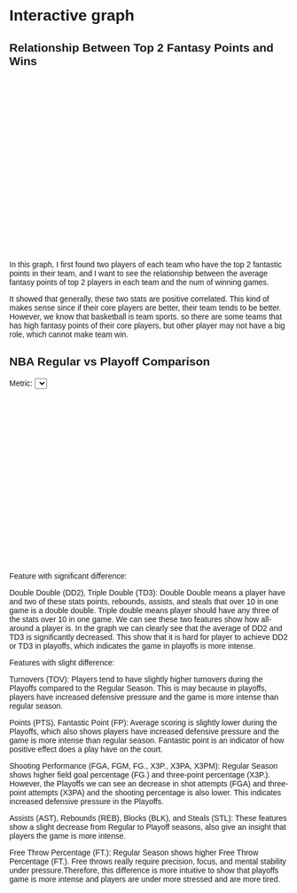 # Interactive graph

<style>
  * {
    font-family: sans-serif;
  }
</style> 

<div id="scatterplot">
  <h2>Relationship Between Top 2 Fantasy Points and Wins</h2>
  <svg width="800" height="500"></svg>
  <p>In this graph, I first found two players of each team who have the top 2 fantastic points in their team, and I want to see the relationship between the average fantasy points of top 2 players in each team and the num of winning games.

It showed that generally, these two stats are positive correlated. This kind of makes sense since if their core players are better, their team tends to be better. However, we know that basketball is team sports. so there are some teams that has high fantasy points of their core players, but other player may not have a big role, which cannot make team win.</p>
  
  <h2>NBA Regular vs Playoff Comparison</h2>
  <label for="selector">Metric:</label>
  <select id="selector"></select>
  <svg id="comparison-chart" width="800" height="500"></svg>
  <p>Feature with significant difference: 
  
Double Double (DD2), Triple Double (TD3): Double Double means a player have and two of these stats points, rebounds, assists, and steals that over 10 in one game is a double double. Triple double means player should have any three of the stats over 10 in one game. We can see these two features show how all-around a player is. In the graph we can clearly see that the average of DD2 and TD3 is significantly decreased. This show that it is hard for player to achieve DD2 or TD3 in playoffs, which indicates the game in playoffs is more intense.

Features with slight difference: 

Turnovers (TOV): Players tend to have slightly higher turnovers during the Playoffs compared to the Regular Season. This is may because in playoffs, players have increased defensive pressure and the game is more intense than regular season.

Points (PTS), Fantastic Point (FP): Average scoring is slightly lower during the Playoffs, which also shows players have increased defensive pressure and the game is more intense than regular season. Fantastic point is an indicator of how positive effect does a play have on the court. 

Shooting Performance (FGA, FGM, FG., X3P., X3PA, X3PM): Regular Season shows higher field goal percentage (FG.) and three-point percentage (X3P.). However, the Playoffs we can see an decrease in shot attempts (FGA) and three-point attempts (X3PA) and the shooting percentage is also lower. This indicates increased defensive pressure in the Playoffs.

Assists (AST), Rebounds (REB), Blocks (BLK), and Steals (STL): These features show a slight decrease from Regular to Playoff seasons, also give an insight that players the game is more intense.

Free Throw Percentage (FT.): Regular Season shows higher Free Throw Percentage (FT.). Free throws really require precision, focus, and mental stability under pressure.Therefore, this difference is more intuitive to show that playoffs game is more intense and players are under more stressed and are more tired.</p>
  
  <div class="tooltip" id="tooltip"></div>
</div>

<script src="https://cdn.jsdelivr.net/npm/d3@7"></script>
<script src="scripts/myscript.js"></script>
<script>
  const dataPath = "https://raw.githubusercontent.com/yandongxiang/NBA_team_stats/refs/heads/main/data/team_data_fp.csv";

  d3.csv(dataPath).then(data => {
    // 转换数据为数字类型
    data.forEach(d => {
      d.avg_fp_top2 = +d.avg_fp_top2;
      d.W = +d.W;
    });

    const svg = d3.select("#scatterplot svg"),
          margin = { top: 20, right: 30, bottom: 70, left: 70 },
          width = +svg.attr("width") - margin.left - margin.right,
          height = +svg.attr("height") - margin.top - margin.bottom;

    const chart = svg.append("g")
      .attr("transform", `translate(${margin.left},${margin.top})`);

    // 设置缩放比例，并添加缓冲区
    const xExtent = d3.extent(data, d => d.avg_fp_top2);
    const yExtent = d3.extent(data, d => d.W);

    const xScale = d3.scaleLinear()
      .domain([xExtent[0] - (xExtent[1] - xExtent[0]) * 0.1, xExtent[1] + (xExtent[1] - xExtent[0]) * 0.1]) // 添加 10% 缓冲区
      .range([0, width]);

    const yScale = d3.scaleLinear()
      .domain([yExtent[0] - (yExtent[1] - yExtent[0]) * 0.1, yExtent[1] + (yExtent[1] - yExtent[0]) * 0.1]) // 添加 10% 缓冲区
      .range([height, 0]);

    // 添加轴
    chart.append("g")
      .attr("transform", `translate(0,${height})`)
      .call(d3.axisBottom(xScale).ticks(10))
      .selectAll("text")
      .style("font-size", "14px");

    chart.append("g")
      .call(d3.axisLeft(yScale).ticks(10))
      .selectAll("text")
      .style("font-size", "14px");

    // 添加轴标签
    svg.append("text")
      .attr("transform", `translate(${width / 2 + margin.left},${height + margin.top + 50})`)
      .style("text-anchor", "middle")
      .style("font-size", "16px")
      .text("Average Fantasy Points (Top 2 Players)");

    svg.append("text")
      .attr("transform", "rotate(-90)")
      .attr("x", -(height / 2) - margin.top)
      .attr("y", 20)
      .style("text-anchor", "middle")
      .style("font-size", "16px")
      .text("Number of Wins");

    // 添加散点
    const tooltip = d3.select("#scatterplot")
      .append("div")
      .style("position", "absolute")
      .style("background-color", "white")
      .style("border", "1px solid #ccc")
      .style("padding", "5px")
      .style("border-radius", "5px")
      .style("box-shadow", "0px 0px 5px rgba(0,0,0,0.2)")
      .style("visibility", "hidden");

    chart.selectAll(".dot")
      .data(data)
      .enter().append("circle")
      .attr("class", "dot")
      .attr("cx", d => xScale(d.avg_fp_top2))
      .attr("cy", d => yScale(d.W))
      .attr("r", 5)
      .attr("fill", "blue")
      .attr("opacity", 0.7)
      .on("mouseover", (event, d) => {
        tooltip.style("visibility", "visible")
          .html(`<strong>${d.Team}</strong><br>Wins: ${d.W}<br>Avg FP: ${d.avg_fp_top2}`)
          .style("left", `${event.pageX + 10}px`)
          .style("top", `${event.pageY + 10}px`);
      })
      .on("mousemove", (event) => {
        tooltip.style("left", `${event.pageX + 10}px`)
          .style("top", `${event.pageY + 10}px`);
      })
      .on("mouseout", () => {
        tooltip.style("visibility", "hidden");
      });

    // 计算线性回归
    const xMean = d3.mean(data, d => d.avg_fp_top2);
    const yMean = d3.mean(data, d => d.W);
    const slope = d3.sum(data, d => (d.avg_fp_top2 - xMean) * (d.W - yMean)) /
                  d3.sum(data, d => Math.pow(d.avg_fp_top2 - xMean, 2));
    const intercept = yMean - slope * xMean;

    // 拟合曲线数据
    const xFit = d3.extent(data, d => d.avg_fp_top2);
    const yFit = xFit.map(x => slope * x + intercept);

    // 绘制拟合曲线
    chart.append("line")
      .attr("x1", xScale(xFit[0]))
      .attr("y1", yScale(yFit[0]))
      .attr("x2", xScale(xFit[1]))
      .attr("y2", yScale(yFit[1]))
      .attr("stroke", "red")
      .attr("stroke-width", 2);

  }).catch(error => {
    console.error("Error loading data:", error);
  });
  
  // CSV 文件路径
  const csvPath = "https://raw.githubusercontent.com/yandongxiang/NBA_team_stats/refs/heads/main/data/average_data.csv";

  // 定义变量的全称和简写
  const metricNames = {
    "Min": "Minutes Played (Min)",
    "PTS": "Points (PTS)",
    "FGM": "Field Goals Made (FGM)",
    "FGA": "Field Goals Attempted (FGA)",
    "FG.": "Field Goal Percentage (FG%)",
    "X3PM": "3-Point Field Goals Made (3PM)",
    "X3PA": "3-Point Field Goals Attempted (3PA)",
    "X3P.": "3-Point Field Goal Percentage (3P%)",
    "FTM": "Free Throws Made (FTM)",
    "FTA": "Free Throws Attempted (FTA)",
    "FT.": "Free Throw Percentage (FT%)",
    "OREB": "Offensive Rebounds (OREB)",
    "DREB": "Defensive Rebounds (DREB)",
    "REB": "Rebounds (REB)",
    "AST": "Assists (AST)",
    "TOV": "Turnovers (TOV)",
    "STL": "Steals (STL)",
    "BLK": "Blocks (BLK)",
    "PF": "Personal Fouls (PF)",
    "FP": "Fantasy Points (FP)",
    "DD2": "Double Doubles (DD2)",
    "TD3": "Triple Doubles (TD3)"
  };

  // 加载 CSV 数据
  d3.csv(csvPath).then(data => {
    // 格式化数据
    data.forEach(d => {
      d.value = +d.value; // 转换为数值类型
    });

    // 提取唯一的 Metric 列表
    const metrics = [...new Set(data.map(d => d.Metric))];

    // 填充下拉菜单
    const selector = d3.select("#selector");
    selector.selectAll("option")
      .data(metrics)
      .enter()
      .append("option")
      .text(d => metricNames[d] || d) // 显示全称和简写
      .attr("value", d => d);

    // 绘制初始图表
    updateChart(metrics[0]);

    // 监听下拉框事件
    selector.on("change", function() {
      updateChart(this.value);
    });

    // 图表更新函数
    function updateChart(selectedMetric) {
      const filteredData = data.filter(d => d.Metric === selectedMetric);

      // 图表边距
      const margin = { top: 40, right: 20, bottom: 50, left: 50 };
      const width = 800 - margin.left - margin.right;
      const height = 500 - margin.top - margin.bottom;

      // 创建 SVG 容器
      const svg = d3.select("#comparison-chart")
        .attr("width", 800)
        .attr("height", 500);

      svg.selectAll("*").remove(); // 清空之前的图表内容

      const chart = svg.append("g")
        .attr("transform", `translate(${margin.left}, ${margin.top})`);

      // 定义 X 轴和 Y 轴比例尺
      const xScale = d3.scaleBand()
        .domain(filteredData.map(d => d.Stage))
        .range([0, width])
        .padding(0.2);

      const yScale = d3.scaleLinear()
        .domain([0, d3.max(filteredData, d => d.value)])
        .range([height, 0]);

      // 绘制 X 轴
      chart.append("g")
        .attr("transform", `translate(0, ${height})`)
        .call(d3.axisBottom(xScale))
        .selectAll("text")
        .style("text-anchor", "middle");

      // 绘制 Y 轴
      chart.append("g")
        .call(d3.axisLeft(yScale));

      // 绘制柱状图
      chart.selectAll(".bar")
        .data(filteredData)
        .enter()
        .append("rect")
        .attr("class", "bar")
        .attr("x", d => xScale(d.Stage))
        .attr("y", d => yScale(d.value))
        .attr("width", xScale.bandwidth())
        .attr("height", d => height - yScale(d.value))
        .attr("fill", d => d.Stage === "Regular" ? "skyblue" : "orange") // 初始化颜色
        .on("mouseover", function (event, d) {
          

          d3.select("#tooltip")
            .style("visibility", "visible")
            .html(`<strong>${d.Stage}</strong><br>Value: ${d.value.toFixed(2)}`);
        })
        .on("mousemove", event => {
          d3.select("#tooltip")
            .style("top", `${event.pageY + 10}px`)
            .style("left", `${event.pageX + 10}px`);
        })
        .on("mouseout", function (event, d) {
          d3.select(this) // 恢复柱子的初始颜色
            .attr("fill", d.Stage === "Regular" ? "skyblue" : "orange");

          d3.select("#tooltip").style("visibility", "hidden");
        });

      // 添加标题
      svg.append("text")
        .attr("x", width / 2 + margin.left)
        .attr("y", margin.top / 2)
        .attr("text-anchor", "middle")
        .attr("class", "chart-title")
        .text(metricNames[selectedMetric] || selectedMetric);
    }
  }).catch(error => {
    console.error("Error loading or processing data:", error);
  });
</script>
